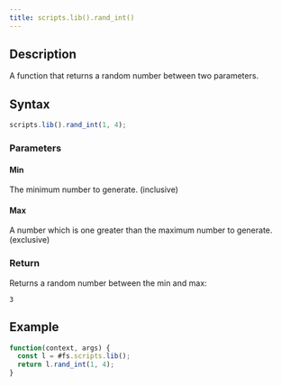 ```yaml
---
title: scripts.lib().rand_int()
---
```


## Description

A function that returns a random number between two parameters.

## Syntax

```js
scripts.lib().rand_int(1, 4);
```

### Parameters

#### Min

The minimum number to generate. (inclusive)

#### Max

A number which is one greater than the maximum number to generate. (exclusive)

### Return

Returns a random number between the min and max:

```
3
```

## Example

```js
function(context, args) {
  const l = #fs.scripts.lib();
  return l.rand_int(1, 4);
}
```
